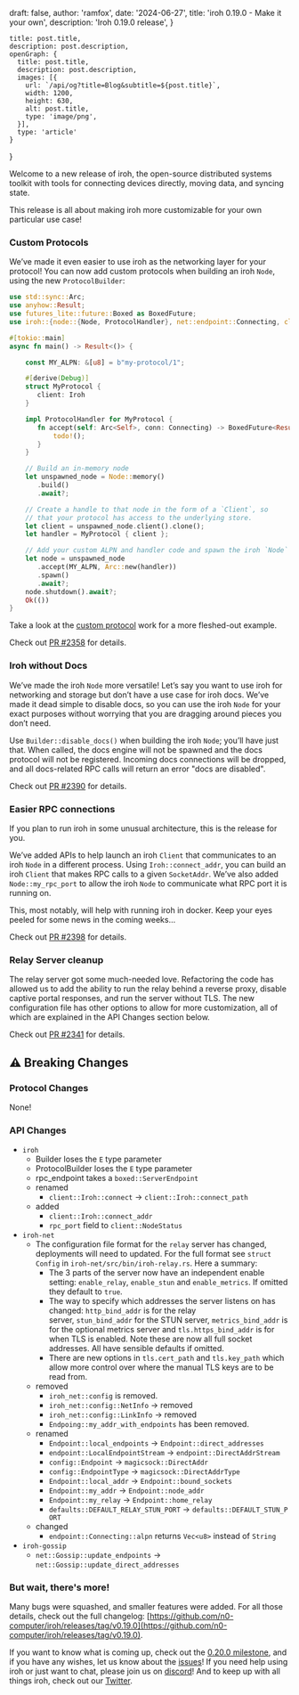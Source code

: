 
  draft: false,
  author: 'ramfox',
  date: '2024-06-27',
  title: 'iroh 0.19.0 - Make it your own',
  description: 'Iroh 0.19.0 release',
}

    title: post.title,
    description: post.description,
    openGraph: {
      title: post.title,
      description: post.description,
      images: [{
        url: `/api/og?title=Blog&subtitle=${post.title}`,
        width: 1200,
        height: 630,
        alt: post.title,
        type: 'image/png',
      }],
      type: 'article'
    }
}


Welcome to a new release of iroh, the open-source distributed systems toolkit with tools for connecting devices directly, moving data, and syncing state.

This release is all about making iroh more customizable for your own particular use case!

### Custom Protocols

We’ve made it even easier to use iroh as the networking layer for your protocol! You can now add custom protocols when building an iroh `Node`, using the new `ProtocolBuilder`:

```rust
use std::sync::Arc;
use anyhow::Result;
use futures_lite::future::Boxed as BoxedFuture;
use iroh::{node::{Node, ProtocolHandler}, net::endpoint::Connecting, client::Iroh};

#[tokio::main]
async fn main() -> Result<()> {

	const MY_ALPN: &[u8] = b"my-protocol/1";

	#[derive(Debug)]
	struct MyProtocol {
	   client: Iroh
	}

	impl ProtocolHandler for MyProtocol {
	   fn accept(self: Arc<Self>, conn: Connecting) -> BoxedFuture<Result<()>> {
	       todo!();
	   }
	}

	// Build an in-memory node
	let unspawned_node = Node::memory()
	   .build()
	   .await?;

	// Create a handle to that node in the form of a `Client`, so
	// that your protocol has access to the underlying store.
	let client = unspawned_node.client().clone();
	let handler = MyProtocol { client };

	// Add your custom ALPN and handler code and spawn the iroh `Node`
	let node = unspawned_node
	   .accept(MY_ALPN, Arc::new(handler))
	   .spawn()
	   .await?;
	node.shutdown().await?;
	Ok(())
}

```

Take a look at the [custom protocol](https://github.com/n0-computer/iroh/blob/main/iroh/examples/custom-protocol.rs) work for a more fleshed-out example.

Check out [PR #2358](https://github.com/n0-computer/iroh/pull/2358) for details.

### Iroh without Docs

We’ve made the iroh `Node` more versatile! Let’s say you want to use iroh for networking and storage but don’t have a use case for iroh docs. We’ve made it dead simple to disable docs, so you can use the iroh `Node` for your exact purposes without worrying that you are dragging around pieces you don’t need.

Use `Builder::disable_docs()` when building the iroh `Node`; you’ll have just that. When called, the docs engine will not be spawned and the docs protocol will not be registered. Incoming docs connections will be dropped, and all docs-related RPC calls will return an error "docs are disabled".

Check out [PR #2390](https://github.com/n0-computer/iroh/pull/2390) for details.

### Easier RPC connections

If you plan to run iroh in some unusual architecture, this is the release for you.

We’ve added APIs to help launch an iroh `Client` that communicates to an iroh `Node` in a different process. Using `Iroh::connect_addr`, you can build an iroh `Client` that makes RPC calls to a given `SocketAddr`. We’ve also added `Node::my_rpc_port` to allow the iroh `Node` to communicate what RPC port it is running on.

This, most notably, will help with running iroh in docker. Keep your eyes peeled for some news in the coming weeks…

Check out [PR #2398](https://github.com/n0-computer/iroh/pull/2398) for details.

### Relay Server cleanup

The relay server got some much-needed love. Refactoring the code has allowed us to add the ability to run the relay behind a reverse proxy, disable captive portal responses, and run the server without TLS. The new configuration file has other options to allow for more customization, all of which are explained in the API Changes section below.

Check out [PR #2341](https://github.com/n0-computer/iroh/pull/2341) for details.

## ⚠️ Breaking Changes

### Protocol Changes

None!

### API Changes

- `iroh`
    - Builder loses the `E` type parameter
    - ProtocolBuilder loses the `E` type parameter
    - rpc_endpoint takes a `boxed::ServerEndpoint`
    - renamed
        - `client::Iroh::connect` -> `client::Iroh::connect_path`
    - added
        - `client::Iroh::connect_addr`
        - `rpc_port` field to `client::NodeStatus`
- `iroh-net`
    - The configuration file format for the `relay` server has changed, deployments will need to updated. For the full format see `struct Config` in `iroh-net/src/bin/iroh-relay.rs`. Here a summary:
        - The 3 parts of the server now have an independent enable setting: `enable_relay`, `enable_stun` and `enable_metrics`. If omitted they default to `true`.
        - The way to specify which addresses the server listens on has changed: `http_bind_addr` is for the relay server, `stun_bind_addr` for the STUN server, `metrics_bind_addr` is for the optional metrics server and `tls.https_bind_addr` is for when TLS is enabled. Note these are now all full socket addresses. All have sensible defaults if omitted.
        - There are new options in `tls.cert_path` and `tls.key_path` which allow more control over where the manual TLS keys are to be read from.
    - removed
        - `iroh_net::config` is removed.
        - `iroh_net::config::NetInfo` -> removed
        - `iroh_net::config::LinkInfo` -> removed
        - `Endpoing::my_addr_with_endpoints` has been removed.
    - renamed
        - `Endpoint::local_endpoints` -> `Endpoint::direct_addresses`
        - `endpoint::LocalEndpointStream` -> `endpoint::DirectAddrStream`
        - `config::Endpoint` -> `magicsock::DirectAddr`
        - `config::EndpointType` -> `magicsock::DirectAddrType`
        - `Endpoint::local_addr` -> `Endpoint::bound_sockets`
        - `Endpoint::my_addr` -> `Endpoint::node_addr`
        - `Endpoint::my_relay` -> `Endpoint::home_relay`
        - `defaults::DEFAULT_RELAY_STUN_PORT` → `defaults::DEFAULT_STUN_PORT`
    - changed
        - `endpoint::Connecting::alpn` returns `Vec<u8>` instead of `String`
- `iroh-gossip`
    - `net::Gossip::update_endpoints` -> `net::Gossip::update_direct_addresses`

### But wait, there's more!

Many bugs were squashed, and smaller features were added. For all those details, check out the full changelog: [https://github.com/n0-computer/iroh/releases/tag/v0.19.0](https://github.com/n0-computer/iroh/releases/tag/v0.19.0).

If you want to know what is coming up, check out the [0.20.0 milestone](https://github.com/n0-computer/iroh/milestone/26), and if you have any wishes, let us know about the [issues](https://github.com/n0-computer/iroh/issues)! If you need help using iroh or just want to chat, please join us on [discord](https://discord.com/invite/DpmJgtU7cW)! And to keep up with all things iroh, check out our [Twitter](https://x.com/iroh_n0).
